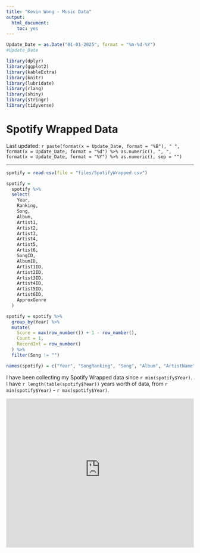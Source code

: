 ```yaml
---
title: "Kevin Wong - Music Data"
output:
  html_document:
    toc: yes
---
```


```r
Update_Date = as.Date("01-01-2025", format = "%m-%d-%Y")
#Update_Date

library(dplyr)
library(ggplot2)
library(kableExtra)
library(knitr)
library(lubridate)
library(rlang)
library(shiny)
library(stringr)
library(tidyverse)
```

<style type="text/css">

body .main-container {
	max-width: 1080px;
}

</style>

<h1>Spotify Wrapped Data</h1>

<p class="last-updated">
Last updated: `r paste(format(x = Update_Date, format = "%B"), " ", format(x = Update_Date, format = "%d") %>% as.numeric(), ", ", format(x = Update_Date, format = "%Y") %>% as.numeric(), sep = "")`
</p>

<hr />

		  
```r
spotify = read.csv(file = "files/SpotifyWrapped.csv")

spotify =
  spotify %>%
  select(
    Year,
    Ranking,
    Song,
    Album,
    Artist1,
    Artist2,
    Artist3,
    Artist4,
    Artist5,
    Artist6,
    SongID,
    AlbumID,
    Artist1ID,
    Artist2ID,
    Artist3ID,
    Artist4ID,
    Artist5ID,
    Artist6ID,
    ApproxGenre
  )

spotify = spotify %>%
  group_by(Year) %>%
  mutate(
    Score = max(row_number()) + 1 - row_number(),
    Count = 1,
    RecordInt = row_number()
  ) %>%
  filter(Song != "")

names(spotify) = c("Year", "SongRanking", "Song", "Album", "ArtistName", "Artist2Name", "Artist3Name", "Artist4Name", "Artist5Name", "Artist6Name", "SongID", "AlbumID", "Artist1ID", "Artist2ID", "Artist3ID", "Artist4ID", "Artist5ID", "Artist6ID", "Genre", "Score", "Count", "RecordInt")
```


<p class="last-updated">
I have been collecting my Spotify Wrapped data since `r min(spotify$Year)`. I have `r length(table(spotify$Year))` years worth of data, from `r min(spotify$Year)` - `r max(spotify$Year)`.
</p>

<iframe height="400" width="100%" frameborder="no" src="https://kevinjameswong.shinyapps.io/spotify/">
</iframe>


